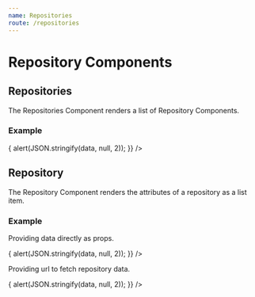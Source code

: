 ```yaml
---
name: Repositories
route: /repositories
---
```




# Repository Components

## Repositories

The Repositories Component renders a list of Repository Components.

### Example

<Playground>
<Paper>
  <Repositories
    urls={
      [
        "https://git.door43.org/api/v1/repos/unfoldingWord/en_ta",
        "https://git.door43.org/api/v1/repos/unfoldingWord/en_tw",
        "https://git.door43.org/api/v1/repos/unfoldingWord/en_tn",
        "https://git.door43.org/api/v1/repos/unfoldingWord/en_obs",
        "https://git.door43.org/api/v1/repos/door43-catalog/en_ta",
        "https://git.door43.org/api/v1/repos/door43-catalog/en_tw",
        "https://git.door43.org/api/v1/repos/door43-catalog/en_tn",
        "https://git.door43.org/api/v1/repos/door43-catalog/en_obs",
      ]
    }
    onSelect={(data) => {
      alert(JSON.stringify(data, null, 2));
    }}
  />
</Paper>
</Playground>

<Props of={Repositories} />

## Repository

The Repository Component renders the attributes of a repository as a list item.

### Example

Providing data directly as props.

<Playground>
<Paper>
  <Repository
    repository={repositoryData}
    onSelect={(data) => {
      alert(JSON.stringify(data, null, 2));
    }}
  />
</Paper>
</Playground>

Providing url to fetch repository data.

<Playground>
<Paper>
  <Repository
    url="https://git.door43.org/api/v1/repos/door43-catalog/en_ta"
    onSelect={(data) => {
      alert(JSON.stringify(data, null, 2));
    }}
  />
</Paper>
</Playground>

<Props of={Repository} />
